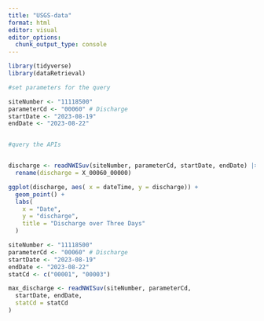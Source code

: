 ```yaml
---
title: "USGS-data"
format: html
editor: visual
editor_options: 
  chunk_output_type: console
---
```


```r
library(tidyverse)
library(dataRetrieval)


```



```r
#set parameters for the query

siteNumber <- "11118500"
parameterCd <- "00060" # Discharge
startDate <- "2023-08-19"
endDate <- "2023-08-22"



```

```r
#query the APIs


discharge <- readNWISuv(siteNumber, parameterCd, startDate, endDate) |>
  rename(discharge = X_00060_00000)


```


```r

ggplot(discharge, aes( x = dateTime, y = discharge)) +
  geom_point() + 
  labs(
    x = "Date",
    y = "discharge",
    title = "Discharge over Three Days"
  )


```

```r

siteNumber <- "11118500"
parameterCd <- "00060" # Discharge
startDate <- "2023-08-19"
endDate <- "2023-08-22"
statCd <- c("00001", "00003")

max_discharge <- readNWISuv(siteNumber, parameterCd,
  startDate, endDate,
  statCd = statCd
)

```

